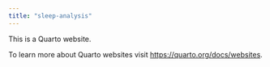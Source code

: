 ```yaml
---
title: "sleep-analysis"
---
```


This is a Quarto website.

To learn more about Quarto websites visit <https://quarto.org/docs/websites>.
